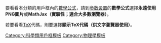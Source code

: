 {{Catnav|頁面分類|人类社会|知識|学科|物理學}}
{{catmore|Wikipedia:用戶框/物理學}}

要看看本分類的用戶框內的[[Help:数学公式|數學公式]]，請到[[Special:参数设置#mw-prefsection-rendering|参数设置]]的'''數學公式'''選擇'''永遠使用PNG圖片'''或'''MathJax（實驗性；適合大多數瀏覽器）'''。

若要看看[[TeX|TeX]]代碼，則要選擇'''顯示TeX代碼（供文字瀏覽器使用）'''。

[[Category:科學類用戶框模板|Category:科學類用戶框模板]]
[[Category:物理學模板|Category:物理學模板]]